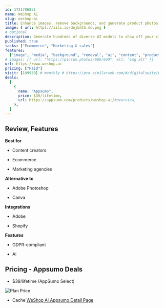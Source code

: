 ```yaml
---
id: 1721706851
name: WeShop AI
slug: weshop-ai
title: Enhance images, remove backgrounds, and generate product photos with this AI creative studio
image: { url: https://iili.io/dojbmtS.md.png }
# optional
description: Generate hundreds of diverse AI models to show off your clothing productsPlace your physical products in stunning backdrops for better product images
published: true
tasks: ["Ecommerce", "Marketing & sales"]
features:
  ["image", "media", "background", "removal", "ai", "content", "product"]
# images: [{ url: "https://picsum.photos/600/600", alt: "img alt" }]
url: https://www.weshop.ai
pricing: ["Paid"]
visit: [109950] # monthly # https://pro.similarweb.com/#/digitalsuite/websiteanalysis/home
deals:
  [
    {
      name: "Appsumo",
      price: $39/lifetime,
      url: https://appsumo.com/products/weshop-ai/#overview,
    },
  ]
---
```


## Review, Features

**Best for**

- Content creators

- Ecommerce

- Marketing agencies

**Alternative to**

- Adobe Photoshop

- Canva

**Integrations**

- Adobe

- Shopify

**Features**

- GDPR-compliant

- AI

## Pricing - Appsumo Deals

- $39/lifetime (AppSumo Select)

<Img src="https://iili.io/doeBdiu.png" alt="Plan Price" />

- Cache [WeShop AI Appsumo Detail Page](https://iili.io/doeBzWF.png)
